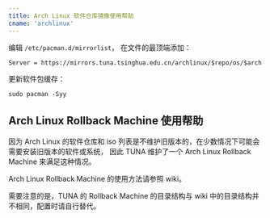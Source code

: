 ```yaml
---
title: Arch Linux 软件仓库镜像使用帮助
cname: 'archlinux'
---
```


编辑 `/etc/pacman.d/mirrorlist`， 在文件的最顶端添加：

```
Server = https://mirrors.tuna.tsinghua.edu.cn/archlinux/$repo/os/$arch
```

更新软件包缓存：

```
sudo pacman -Syy
```

## Arch Linux Rollback Machine 使用帮助

因为 Arch Linux 的软件仓库和 iso 列表是不维护旧版本的，在少数情况下可能会需要安装旧版本的软件或系统， 因此 TUNA 维护了一个 Arch Linux Rollback Machine 来满足这种情况。

Arch Linux Rollback Machine 的使用方法请参照 wiki。

需要注意的是，TUNA 的 Rollback Machine 的目录结构与 wiki 中的目录结构并不相同，配置时请自行替代。
